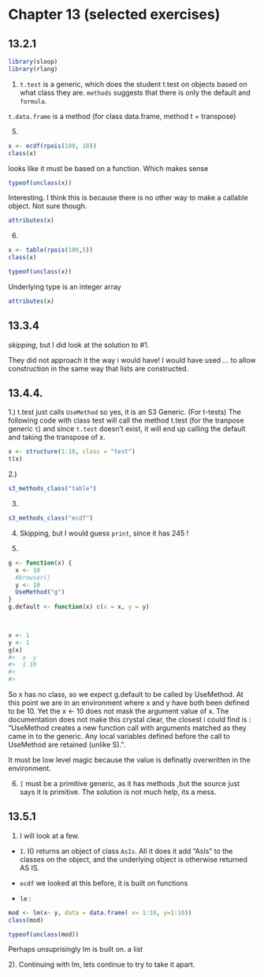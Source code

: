 # Chapter 13 (selected exercises)

## 13.2.1 

```r
library(sloop)
library(rlang)
```


1. `t.test` is a generic, which does the student t.test  on objects based on what class they are. `methods` suggests that there is only the default and `formula`. 

`t.data.frame` is a method (for class data.frame, method t = transpose)

5. 
```r
x <- ecdf(rpois(100, 10))
class(x)
```

looks like it must be based on a function. Which makes sense

```r
typeof(unclass(x))
```

Interesting. I think this is because there is no other way to make a callable object.  Not sure though.

```r
attributes(x)
```

6. 

```r
x <- table(rpois(100,5))
class(x)
```

```r
typeof(unclass(x))
```

Underlying type is an integer array


```r
attributes(x)
```

## 13.3.4

*skipping*, but I did look at the solution to #1. 

They did not approach it the way i would have! I would have used ... to allow construction in the same way that lists are constructed.


## 13.4.4.

1.) t.test just calls `UseMethod` so yes, it is an S3 Generic. (For t-tests)
The following code with class test will call the method t.test (for the tranpose generic `t`) and since `t.test` doesn't exist, it will end up calling the default and taking the transpose of x.

```r
x <- structure(1:10, class = "test")
t(x)
```


2.) 
```r
s3_methods_class("table")
```

3) 
```r
s3_methods_class("ecdf")
```


4) Skipping, but I would guess `print`, since it has 245 !

5) 
```r
g <- function(x) {
  x <- 10
  #browser()
  y <- 10
  UseMethod("g")
}
g.default <- function(x) c(x = x, y = y)

 

x <- 1
y <- 1
g(x)
#>  x  y 
#>  1 10
#>  
#>  
```


So x has no class, so we expect g.default to be called by UseMethod. At this point we are in an environment where x and y have both been defined to be 10.  Yet the x <- 10 does not mask  the argument value of x.   The documentation does not make this crystal clear, the closest i could find is : "UseMethod creates a new function call with arguments matched as they came in to the generic. Any local variables defined before the call to UseMethod are retained (unlike S).".  

It must be low level magic because the value is definatly overwritten in the environment.  



6) `[` must be a primitive generic, as it has methods ,but the source just says it is primitive. The solution is not much help, its a mess. 

## 13.5.1

1) I will look at  a few. 

- `I`.  I() returns an object of class `AsIs`.  All it does it add "AsIs" to the classes on the object, and the underlying object is otherwise returned AS IS.   

- `ecdf` we looked at this before, it is built on functions

- `lm` : 

```r
mod <- lm(x~ y, data = data.frame( x= 1:10, y=1:10))
class(mod)
```


```r
typeof(unclass(mod))
```

Perhaps unsuprisingly lm is built on. a list

2).  Continuing with lm, lets continue to try to take it apart.


